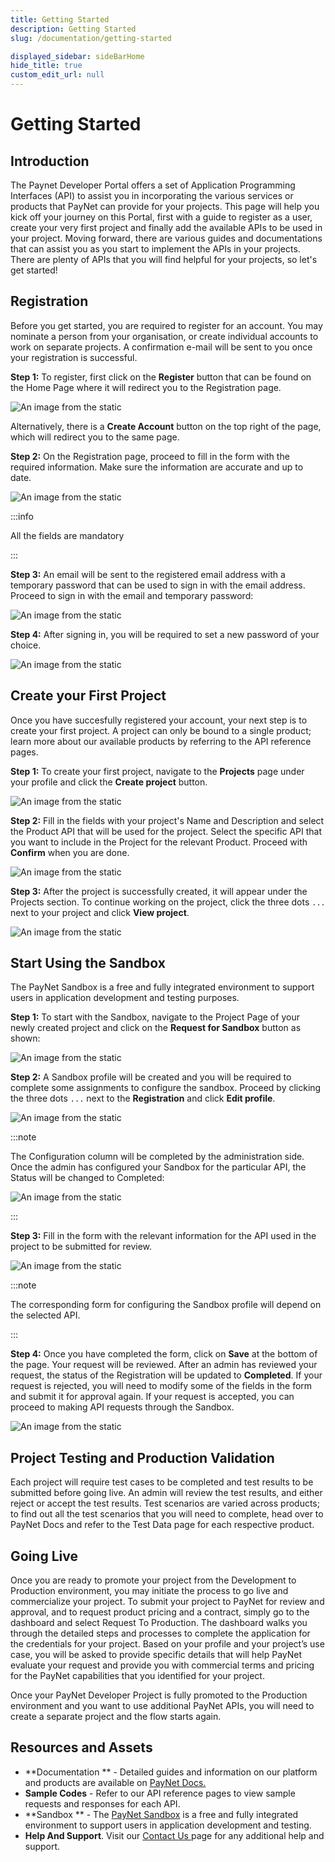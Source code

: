```yaml
---
title: Getting Started
description: Getting Started
slug: /documentation/getting-started

displayed_sidebar: sideBarHome
hide_title: true
custom_edit_url: null
---
```



<Breadcrumbs/>

# Getting Started

## Introduction

The Paynet Developer Portal offers a set of Application Programming Interfaces (API) to assist 
you in incorporating the various services or products that PayNet can provide for your projects. 
This page will help you kick off your journey on this Portal, first with a guide to register as a user, 
create your very first project and finally add the available APIs to be used in your project. 
Moving forward, there are various guides and documentations that can assist you as you start to implement the APIs in your projects. There are plenty of APIs that you will find helpful for your projects, so let's get started!


## Registration

Before you get started, you are required to register for an account. You may nominate a person from your organisation, or create individual accounts to work on separate projects. A confirmation e-mail will be sent to you once your registration is successful.

**Step 1:** To register, first click on the **Register** button that can be found on the Home Page where it will redirect you to the Registration page.

![An image from the static](/img/getting-started/regis-step-1.png)

Alternatively, there is a **Create Account** button on the top right of the page, which will redirect you to the same page.

**Step 2:** On the Registration page, proceed to fill in the form with the required information. Make sure the information are accurate and up to date.

![An image from the static](/img/getting-started/regis-step-2.png)

:::info

All the fields are mandatory

:::

**Step 3:** An email will be sent to the registered email address with a temporary password that can be used to sign in with the email address. Proceed to sign in with the email and temporary password:

![An image from the static](/img/getting-started/regis-step-3.png)

**Step 4:** After signing in, you will be required to set a new password of your choice.

![An image from the static](/img/getting-started/regis-step-4.png)


## Create your First Project

Once you have succesfully registered your account, your next step is to create your first project. A project can only be bound to a single product; learn more about our available products by referring to the API reference pages.

**Step 1:** To create your first project, navigate to the **Projects** page under your profile and click the **Create project** button.

![An image from the static](/img/getting-started/first-project-step-1.png)

**Step 2:** Fill in the fields with your project's Name and Description and select the Product API that will be used for the project. Select the specific API that you want to include in the Project for the relevant Product. Proceed with **Confirm** when you are done.

![An image from the static](/img/getting-started/first-project-step-2.png)

**Step 3:** After the project is successfully created, it will appear under the Projects section. To continue working on the project, click the three dots `...` next to your project and click **View project**.

![An image from the static](/img/getting-started/first-project-step-3.png)

## Start Using the Sandbox

The PayNet Sandbox is a free and fully integrated environment to support users in application development and testing purposes.

**Step 1:** To start with the Sandbox, navigate to the Project Page of your newly created project and click on the **Request for Sandbox** button as shown:

![An image from the static](/img/getting-started/sandbox-step-1.png)

**Step 2:** A Sandbox profile will be created and you will be required to complete some assignments to configure the sandbox. Proceed by clicking the three dots `...` next to the **Registration** and click **Edit profile**.

![An image from the static](/img/getting-started/sandbox-step-2.png)

:::note

The Configuration column will be completed by the administration side. Once the admin has configured your Sandbox for the particular API, the Status will be changed to Completed:

![An image from the static](/img/getting-started/sandbox-step-2-1.png)

:::

**Step 3:** Fill in the form with the relevant information for the API used in the project to be submitted for review.

![An image from the static](/img/getting-started/sandbox-step-3.png)

:::note

The corresponding form for configuring the Sandbox profile will depend on the selected API.

:::

**Step 4:** Once you have completed the form, click on **Save** at the bottom of the page. Your request will be reviewed. After an admin has reviewed your request, the status of the Registration will be updated to **Completed**. If your request is rejected, you will need to modify some of the fields in the form and submit it for approval again. If your request is accepted, you can proceed to making API requests through the Sandbox.

![An image from the static](/img/getting-started/sandbox-step-4.png)

## Project Testing and Production Validation

Each project will require test cases to be completed and test results to be submitted before going live. An admin will review the test results, and either reject or accept the test results. Test scenarios are varied across products; to find out all the test scenarios that you will need to complete, head over to PayNet Docs and refer to the Test Data page for each respective product.

## Going Live

Once you are ready to promote your project from the Development to Production environment, you may initiate the process to go live and commercialize your project. To submit your project to PayNet for review and approval, and to request product pricing and a contract, simply go to the dashboard and select Request To Production. The dashboard walks you through the detailed steps and processes to complete the application for the credentials for your project. Based on your profile and your project’s use case, you will be asked to provide specific details that will help PayNet evaluate your request and provide you with commercial terms and pricing for the PayNet capabilities that you identified for your project.

Once your PayNet Developer Project is fully promoted to the Production environment and you want to use additional PayNet APIs, you will need to create a separate project and the flow starts again.

## Resources and Assets

- **Documentation ** - Detailed guides and information on our platform and products are available on <a href="/documentation" className="blue-link bold">PayNet Docs.</a>  
- **Sample Codes** - Refer to our API reference pages to view sample requests and responses for each API.
- **Sandbox ** - The <a href="/documentation/sandbox" className="blue-link bold">PayNet Sandbox</a> is a free and fully integrated environment to support users in application development and testing.
- **Help And Support**. Visit our <a href="#" className="blue-link bold">Contact Us </a> page for any additional help and support.